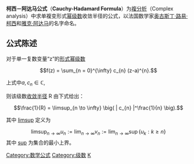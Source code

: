 '''柯西－阿达马公式'''（'''Cauchy-Hadamard Formula'''）为[[複分析|複分析]]（Complex analysis）中求单複变形式[[幂级数|幂级数]]收敛半径的公式，以法国数学家[[奥古斯丁·路易·柯西|奥古斯丁·路易·柯西]]和[[雅克·阿达马|雅克·阿达马]]的名字命名。

==公式陈述==
对于单一复数变量“z”的[[形式幂级数|形式幂级数]]

:<math>f(z) = \sum_{n = 0}^{\infty} c_{n} (z-a)^{n}.</math>

上式中<math>a, c_n\in\mathbb{C}</math>,

则该级数[[收敛半径|收敛半径]] R 由下式给出：

:<math>\frac{1}{R} = \limsup_{n \to \infty} \big( | c_{n} |^\frac{1}{n} \big).</math>

其中 [[上极限|limsup]] 定义为
:<math>\limsup_{n\to\infty} u_n:=\lim_{n\to\infty}v_n:=\lim_{n\to\infty}\sup\{u_k:k\geq n\}</math>
其中 [[最小上界|sup]] 为集合的最小上界。

[[Category:数学公式|Category:数学公式]]
[[Category:级数|Category:级数]]
[[Category:复分析|K]]